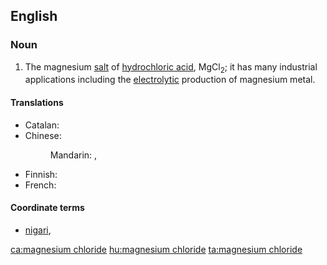 ==English==

===Noun===
{{wikipedia}}
{{en-noun|head=[[magnesium]] [[chloride]]|-}}

# {{label|en|inorganic compound}} The magnesium [[salt]] of [[hydrochloric acid]], MgCl<sub>2</sub>; it has many industrial applications including the [[electrolytic]] production of magnesium metal.

====Translations====
{{trans-top|magnesium salt of hydrochloric acid}}
* Catalan: {{t|ca|clorur de magnesi|m}}
* Chinese:
*: Mandarin: {{t|cmn|氯化鎂|sc=Hani}}, {{t+|cmn|氯化镁|tr=lǜhuàměi|sc=Hani}}
{{trans-mid}}
* Finnish: {{t|fi|magnesiumkloridi}}
* French: {{t+|fr|chlorure de magnésium}}
{{trans-bottom}}

====Coordinate terms====
* [[nigari]], {{gloss|food preparation made from magnesium chloride}}

[[ca:magnesium chloride]]
[[hu:magnesium chloride]]
[[ta:magnesium chloride]]